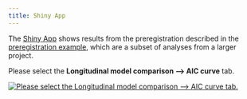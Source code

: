 ```yaml
---
title: Shiny App
---
```


The [Shiny App](https://dcosme.shinyapps.io/explore-sca/) shows results from the preregistration described in the [preregistration example](@preregistration-example.qmd), which are a subset of analyses from a larger project.

Please select the **Longitudinal model comparison --> AIC curve** tab.  

[![Please select the Longitudinal model comparison –> AIC curve tab.](shiny.png)](https://dcosme.shinyapps.io/explore-sca/)
